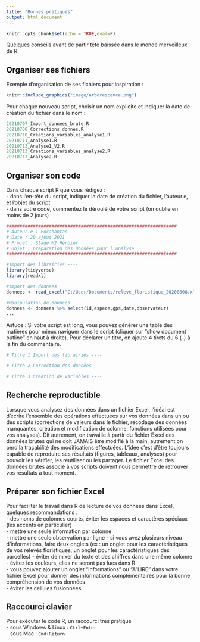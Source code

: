 ```yaml
---
title: "Bonnes pratiques"
output: html_document
---
```


```r
knitr::opts_chunk$set(echo = TRUE,eval=F)
```

Quelques conseils avant de partir tête baissée dans le monde merveilleux de R.

## Organiser ses fichiers
Exemple d'organisation de ses fichiers pour inspiration :  
```r
knitr::include_graphics("image/arborescence.png")
```

Pour chaque nouveau script, choisir un nom explicite et indiquer la date de création du fichier dans le nom :
```r
20210707_Import_donnees_brute.R
20210708_Corrections_donnes.R
20210710_Creations_variables_analyse1.R
20210711_Analyse1.R
20210713_Analyse1_V2.R
20210713_Creations_variables_analyse2.R
20210717_Analyse2.R
```


## Organiser son code

Dans chaque script R que vous rédigez :  
- dans l'en-tête du script, indiquer la date de création du fichier, l'auteur.e, et l'objet du script  
- dans votre code, commentez le déroulé de votre script (on oublie en moins de 2 jours)  
```r
################################################################
# Auteur.e : Pocahontas
# Date : 20 ajout 2021
# Projet : Stage M2 Herbier
# Objet : préparation des données pour l'analyse
################################################################

#Import des librairies ----
library(tidyverse)
library(readxl)

#Import des données
donnees <- read_excel("C:/User/Documents/releve_floristique_20200808.xlxs",sheet = "Feuil1")

#Manipulation de données
donnees <- donnees %>% select(id,espece,gps,date,observateur)
...
```

Astuce : 
Si votre script est long, vous pouvez générer une table des matières  pour mieux naviguer dans le script (cliquer sur "show document outline" en haut à droite). Pour déclarer un titre, on ajoute 4 tirets du 6 (-) à la fin du commentaire.
```r
# Titre 1 Import des librairies ----

# Titre 2 Correction des données ----

# Titre 3 Création de variables ----
```

## Recherche reproductible

Lorsque vous analysez des données dans un fichier Excel, l'idéal est d'écrire l'ensemble des opérations effectuées sur vos données dans un ou des scripts (corrections de valeurs dans le fichier, recodage des données manquantes, création et modification de colonne, fonctions utilisées pour vos analyses). Dit autrement, on travaille à partir du fichier Excel des données brutes qui ne doit JAMAIS être modifié à la main, autrement on perd la traçabilité des modifications effectuées. L'idée c'est d'être toujours capable de reproduire ses résultats (figures, tableaux, analyses) pour pouvoir les vérifier, les réutiliser ou les partager. Le fichier Excel des données brutes associé à vos scripts doivent nous permettre de retrouver vos résultats à tout moment.

## Préparer son fichier Excel

Pour faciliter le travail dans R de lecture de vos données dans Excel, quelques recommandations :  
- des noms de colonnes courts, éviter les espaces et caractères spéciaux (les accents en particulier)  
- mettre une seule information par colonne  
- mettre une seule observation par ligne
- si vous avez plusieurs niveau d'informations, faire deux onglets (ex : un onglet pour les caractéristiques de vos relevés floristiques, un onglet pour les caractéristiques des parcelles)
- éviter de mixer du texte et des chiffres dans une même colonne  
- évitez les couleurs, elles ne seront pas lues dans R  
- vous pouvez ajouter un onglet "Informations" ou "A"LIRE" dans votre fichier Excel pour donner des informations complémentaires pour la bonne compréhension de vos données  
- éviter les cellules fusionnées  

## Raccourci clavier
Pour exécuter le code R, un raccourci très pratique  
- sous Windows & Linux : `Ctrl+Enter`  
- sous Mac : `Cmd+Return`  




